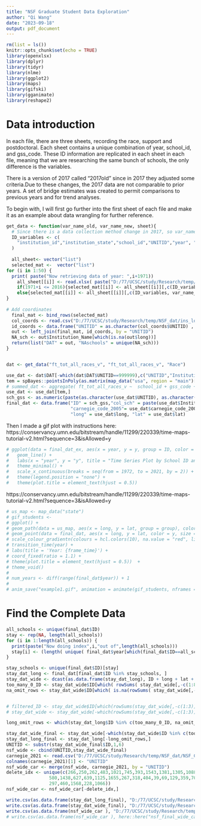 ```yaml
---
title: "NSF Graduate Student Data Exploration"
author: "Qi Wang"
date: "2023-09-18"
output: pdf_document
---
```


```r
rm(list = ls())
knitr::opts_chunk$set(echo = TRUE)
library(openxlsx)
library(dplyr)
library(tidyr)
library(nlme)
library(ggplot2)
library(maps)
library(gifski)
library(gganimate)
library(reshape2)
```

# Data introduction

In each file, there are three sheets, recording the race, support and postdoctoral. Each sheet contains a unique combination of year, school_id, and gss_code. These ID information are replicated in each sheet in each file, meaning that we are researching the same bunch of schools, the only difference is the variables. 

There is a version of 2017 called "2017old" since in 2017 they adjusted some criteria.Due to these changes, the 2017 data are not comparable to prior years. A set of bridge estimates was created to permit comparisons to previous years and for trend analyses.

To begin with, I will first go further into the first sheet of each file and make it as an example about data wrangling for further reference.

```r
get_data <- function(var_name_old, var_name_new, sheet){
  # Since there is a data collection method change in 2017, so var_name_old should be the previous variable name, and the var_name_new should be the name after 2017. There is a sheet recording the equivalent names for them.
  ID_variables <- c(
    "institution_id","institution_state","school_id","UNITID","year", "Institution_Name","hdg_inst","toc_code", "institution_state", "hbcu_flag","land_grant_flag","carnegie_code_1994","carnegie_code_2005","carnegie_code_2010","carnegie_code_2015","full_school_name","school_name","school_zip","school_type_code","gss_code","hdg_code"
  )
  
  all_sheet<- vector("list")
  selected_mat <-  vector("list")
for (i in 1:50) {
  print( paste("Now retrieving data of year: ",i+1971))
    all_sheet[[i]] <- read.xlsx( paste("D:/77/UCSC/study/Research/temp/NSF_dat/NSF_grad/gss",1971+i,"_Code.xlsx", sep = ""), sheet = sheet)
    if(1971+i <= 2016){selected_mat[[i]] <- all_sheet[[i]][,c(ID_variables, var_name_old)]}
    else{selected_mat[[i]] <- all_sheet[[i]][,c(ID_variables, var_name_new)]}
}
  
# Add coordinates
  final_mat <- bind_rows(selected_mat)
  col_coords <- read.csv("D:/77/UCSC/study/Research/temp/NSF_dat/ins_loc.csv", header = TRUE)
  id_coords <- data.frame("UNITID" = as.character(col_coords$UNITID) , "long" = as.numeric(col_coords$LONGITUDE), "lat" = as.numeric(col_coords$LATITUDE))
  out <- left_join(final_mat, id_coords, by = "UNITID")
  NA_sch <- out$Institution_Name[which(is.na(out$long))]
  return(list("DAT" = out, "NAschools" = unique(NA_sch)))
}


dat <- get_data("ft_tot_all_races_v", "ft_tot_all_races_v", "Race")
```

```r
use_dat <- dat$DAT[-which(dat$DAT$UNITID==999999),c("UNITID","Institution_Name","institution_state","carnegie_code_1994","carnegie_code_2005","carnegie_code_2010","carnegie_code_2015", "year","gss_code","ft_tot_all_races_v","long","lat")]
tem = spBayes::pointsInPoly(as.matrix(map_data("usa", region = "main")[,1:2]),cbind(use_dat$long, use_dat$lat))
# summed_dat <- aggregate( ft_tot_all_races_v ~  school_id + gss_code + year, data = use_dat, FUN = function(x) sum(x, na.rm = TRUE))
use_dat <- use_dat[tem,]
sch_gss <- as.numeric(paste(as.character(use_dat$UNITID), as.character(use_dat$gss_code), sep = ""))
final_dat <- data.frame("ID" = sch_gss,"col_sch" = paste(use_dat$Institution_Name, use_dat$gss_code, sep = "_"),"state" = use_dat$institution_state,"year" = as.numeric(use_dat$year), "y" = as.numeric(use_dat$ft_tot_all_races_v), "carnegie_code_1994" = use_dat$carnegie_code_1994,
                        "carnegie_code_2005"= use_dat$carnegie_code_2005, "carnegie_code_2010" = use_dat$carnegie_code_2010,"carnegie_code_2015"= use_dat$carnegie_code_2015,
                        "long" = use_dat$long, "lat" = use_dat$lat)

```

Then I made a gif plot with instructions here:
https://conservancy.umn.edu/bitstream/handle/11299/220339/time-maps-tutorial-v2.html?sequence=3&isAllowed=y
```r
# ggplot(data = final_dat_ex, aes(x = year, y = y, group = ID, color = ID)) +
#   geom_line() +
#   labs(x = "year", y = "y", title = "Time Series Plot by School ID and GSS Code") +
#   theme_minimal() + 
#   scale_x_continuous(breaks = seq(from = 1972, to = 2021, by = 2)) + 
#   theme(legend.position = "none") +
#   theme(plot.title = element_text(hjust = 0.5))  
```
https://conservancy.umn.edu/bitstream/handle/11299/220339/time-maps-tutorial-v2.html?sequence=3&isAllowed=y

```r

# us_map <- map_data("state")
# gif_students <-
# ggplot() +
# geom_path(data = us_map, aes(x = long, y = lat, group = group), color = "red") +
# geom_point(data = final_dat, aes(x = long, y = lat, color = y, size = y, group = year)) + 
# scale_colour_gradientn(colours = hcl.colors(10), na.value = "red", limits = c(0, quantile(final_dat$y, 0.975))) +
# transition_time(year) +  
# labs(title = 'Year: {frame_time}') +
# coord_fixed(ratio = 1.1) + 
# theme(plot.title = element_text(hjust = 0.5))  +
# theme_void()
# 
# num_years <- diff(range(final_dat$year)) + 1
# 
# anim_save("example1.gif", animation = animate(gif_students, nframes = num_years, fps = 2, width = 1500, height = 900), path = here::here())

```
# Find the Complete Data

```r
all_schools <- unique(final_dat$ID)
stay <- rep(NA, length(all_schools))
for (i in 1:length(all_schools)) {
  print(paste("Now doing index",i,"out of",length(all_schools)))
  stay[i] <- (length( unique( final_dat$year[which(final_dat$ID==all_schools[i])] ) ) == 50) & (length(final_dat$year[which(final_dat$ID==all_schools[i])]) == 50)
}

stay_schools <- unique(final_dat$ID)[stay]
stay_dat_long <- final_dat[final_dat$ID %in% stay_schools, ]
stay_dat_wide <- dcast(as.data.frame(stay_dat_long), ID + long + lat + state + carnegie_code_1994+ carnegie_code_2005+ carnegie_code_2010+ carnegie_code_2015~ year, value.var = "y")
too_many_0_ID <- stay_dat_wide$ID[which( rowSums( stay_dat_wide[,-c(1:8)] == 0 )> 5 )]
na_omit_rows <- stay_dat_wide$ID[which( is.na(rowSums( stay_dat_wide[,-c(1:8)] )) )]


# filtered_ID <- stay_dat_wide$ID[which(rowSums(stay_dat_wide[,-c(1:3)])==0)]
# stay_dat_wide <- stay_dat_wide[-which(rowSums(stay_dat_wide[,-c(1:3)])==0),]

long_omit_rows <- which(stay_dat_long$ID %in% c(too_many_0_ID, na_omit_rows))

stay_dat_wide_final <- stay_dat_wide[-which(stay_dat_wide$ID %in% c(too_many_0_ID, na_omit_rows)),]
stay_dat_long_final <- stay_dat_long[-long_omit_rows,]
UNITID <- substr(stay_dat_wide_final$ID,1,6)
nsf_wide <- cbind(UNITID,stay_dat_wide_final)
carnegie_2021 <- read.csv("D:/77/UCSC/study/Research/temp/NSF_dat/NSF_Carnegie/2021.csv", header = TRUE)[,c(1,4)]
colnames(carnegie_2021)[1] <- "UNITID"
nsf_wide_car <- merge(nsf_wide, carnegie_2021, by = "UNITID")
delete_idx <- unique(c(266,250,262,483,1021,745,393,1543,1381,1305,1088,1727,363,1010,661,404,1233,
                580,1438,627,639,1125,1655,267,318,404,39,69,129,359,702,649,1788,875,47,1438,244,487,
                297,460,1568,228,1066))
nsf_wide_car <- nsf_wide_car[-delete_idx,]
```


```r
write.csv(as.data.frame(stay_dat_long_final), "D:/77/UCSC/study/Research/temp/NSF_dat/nsf_final_long.csv", row.names = FALSE)
write.csv(as.data.frame(stay_dat_wide_final), "D:/77/UCSC/study/Research/temp/NSF_dat/nsf_final_wide.csv", row.names = FALSE)
write.csv(as.data.frame(nsf_wide_car ), "D:/77/UCSC/study/Research/temp/NSF_dat/nsf_final_wide_car.csv", row.names = FALSE)
# write.csv(as.data.frame(nsf_wide_car ), here::here("nsf_final_wide_car.csv"), row.names = FALSE)
```




